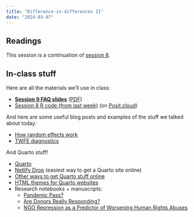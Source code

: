 ```yaml
---
title: "Difference-in-differences II"
date: "2024-03-07"
---
```


## Readings

This session is a continuation of [session 8](/content/08-content/).

::: {.content-hidden}

## In-class stuff

Here are all the materials we'll use in class:

- [**Session 9 FAQ slides**](/slides/09-class.html) ([PDF](/slides/09-class.pdf))
- [Session 8 R code (from last week)](/projects/week-8.zip) (on [Posit.cloud](https://posit.cloud/spaces/323551/content/5522484))

And here are some useful blog posts and examples of the stuff we talked about today:

- [How random effects work](https://www.andrewheiss.com/blog/2021/12/01/multilevel-models-panel-data-guide/#introduction-to-random-effects-intercepts-for-each-continent)
- [TWFE diagnostics](https://www.andrewheiss.com/blog/2021/08/25/twfe-diagnostics/)

And Quarto stuff!

- [Quarto](https://quarto.org/)
- [Netlify Drop](https://app.netlify.com/drop/) (easiest way to get a Quarto site online)
- [Other ways to get Quarto stuff online](https://quarto.org/docs/publishing/)
- [HTML themes for Quarto websites](https://bootswatch.com/)
- Research notebooks + manuscripts:
  - [Pandemic Pass?](https://stats.andrewheiss.com/mountainous-mackerel/)
  - [Are Donors Really Responding?](https://stats.andrewheiss.com/testy-turtle/)
  - [NGO Repression as a Predictor of Worsening Human Rights Abuses](https://stats.andrewheiss.com/cautioning-canary/)

:::
